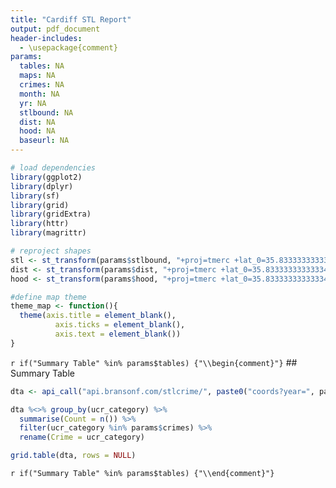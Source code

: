 ```yaml
---
title: "Cardiff STL Report"
output: pdf_document
header-includes:
  - \usepackage{comment}
params:
  tables: NA
  maps: NA
  crimes: NA
  month: NA
  yr: NA
  stlbound: NA
  dist: NA
  hood: NA
  baseurl: NA
---
```


```r
# load dependencies
library(ggplot2)
library(dplyr)
library(sf)
library(grid)
library(gridExtra)
library(httr)
library(magrittr)

# reproject shapes
stl <- st_transform(params$stlbound, "+proj=tmerc +lat_0=35.83333333333334 +lon_0=-90.5 +k=0.999933 +x_0=250000 +y_0=0 +ellps=GRS80 +datum=NAD83 +to_meter=0.3048006096012192 no_defs")
dist <- st_transform(params$dist, "+proj=tmerc +lat_0=35.83333333333334 +lon_0=-90.5 +k=0.999933 +x_0=250000 +y_0=0 +ellps=GRS80 +datum=NAD83 +to_meter=0.3048006096012192 no_defs")
hood <- st_transform(params$hood, "+proj=tmerc +lat_0=35.83333333333334 +lon_0=-90.5 +k=0.999933 +x_0=250000 +y_0=0 +ellps=GRS80 +datum=NAD83 +to_meter=0.3048006096012192 no_defs")

#define map theme
theme_map <- function(){
  theme(axis.title = element_blank(),
          axis.ticks = element_blank(),
          axis.text = element_blank())
}
```

`r if("Summary Table" %in% params$tables) {"\\begin{comment}"}`
## Summary Table
```r
dta <- api_call("api.bransonf.com/stlcrime/", paste0("coords?year=", params$yr, "&month=", params$month))

dta %<>% group_by(ucr_category) %>%
  summarise(Count = n()) %>%
  filter(ucr_category %in% params$crimes) %>%
  rename(Crime = ucr_category)

grid.table(dta, rows = NULL)

```
`r if("Summary Table" %in% params$tables) {"\\end{comment}"}`




 